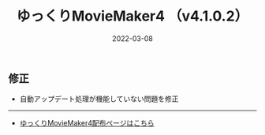 ﻿---
title: ゆっくりMovieMaker4  （v4.1.0.2）
date: 2022-03-08
tags: [YMM4,お知らせ]
---
## 修正
- 自動アップデート処理が機能していない問題を修正

---

- [ゆっくりMovieMaker4配布ページはこちら](/ymm4/)